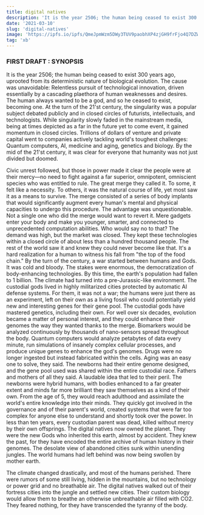 ```yaml
---
title: digital natives
description: 'It is the year 2506; the human being ceased to exist 300 years ago, uprooted from its deterministic nature of biological evolution. The cause was unavoidable: Relentless pursuit of technological innovation, driven essentially by a cascading plaethora of human weaknesses and desires.'
date: '2021-03-10'
slug: 'digital-natives'
image: 'https://ipfs.io/ipfs/QmeJpmWzm5DWy3TUV9paobhXP4zjGH9frFjo4Q7DZWQmkh?filename=cover_dn.jpg'
tag: 'xb'
---
```


### FIRST DRAFT : SYNOPSIS

It is the year 2506; the human being ceased to exist 300 years ago, uprooted from its deterministic nature of biological evolution. The cause was unavoidable: Relentless pursuit of technological innovation, driven essentially by a cascading plaethora of human weaknesses and desires. The human always wanted to be a god, and so he ceased to exist, becoming one. At the turn of the 21'st century, the singularity was a popular subject debated publicly and in closed circles of futurists, intellectuals, and technologists. While singularity slowly faded in the mainstream media, being at times depicted as a far in the future yet to come event, it gained momentum in closed circles. Trillions of dollars of venture and private capital went to companies actively tackling world's toughest challenges: Quantum computers, AI, medicine and aging, genetics and biology. By the mid of the 21'st century, it was clear for everyone that humanity was not just divided but doomed.

Civic unrest followed, but those in power made it clear the people were at their mercy—no need to fight against a far superior, omnipotent, omniscient species who was entitled to rule. The great merge they called it. To some, it felt like a necessity. To others, it was the natural course of life, yet most saw it as a means to survive. The merge consisted of a series of body implants that would significantly augment every human's mental and physical capacities to undergo this procedure. The advantage was unquestionable. Not a single one who did the merge would want to revert it. Mere gadgets enter your body and make you younger, smarter, and connected to unprecedented computation abilities. Who would say no to that? The demand was high, but the market was closed. They kept these technologies within a closed circle of about less than a hundred thousand people. The rest of the world saw it and knew they could never become like that. It's a hard realization for a human to witness his fall from "the top of the food chain." By the turn of the century, a war started between humans and Gods. It was cold and bloody. The stakes were enormous, the democratization of body-enhancing technologies. By this time, the earth's population had fallen to 1 billion. The climate had turned into a pre-Jurassic-like environment. The custodial gods lived in highly militarized cities protected by automatic AI defense systems. For them, it was not a war; the humans were just there as an experiment, left on their own as a living fossil who could potentially yield new and interesting genes for their gene pool. The custodial gods have mastered genetics, including their own. For well over six decades, evolution became a matter of personal interest, and they could enhance their genomes the way they wanted thanks to the merge. Biomarkers would be analyzed continuously by thousands of nano-sensors spread throughout the body. Quantum computers would analyze petabytes of data every minute, run simulations of insanely complex cellular processes, and produce unique genes to enhance the god's genomes. Drugs were no longer ingested but instead fabricated within the cells.
Aging was an easy one to solve, they said. The newborns had their entire genome designed, and the gene pool used was shared within the entire custodial race. Fathers and mothers of all they said. A laudable idea that led to their peril. The newborns were hybrid humans, with bodies enhanced to a far greater extent and minds far more brilliant they saw themselves as a kind of their own. From the age of 5, they would reach adulthood and assimilate the world's entire knowledge into their minds. They quickly got involved in the governance and of their parent's world, created systems that were far too complex for anyone else to understand and shortly took over the power. In less than ten years, every custodian parent was dead, killed without mercy by their own offsprings. The digital natives now owned the planet. They were the new Gods who inherited this earth, almost by accident. They knew the past, for they have encoded the entire archive of human history in their genomes. The desolate view of abandoned cities sunk within unending jungles. The world humans had left behind was now being swollen by mother earth.

The climate changed drastically, and most of the humans perished. There were rumors of some still living, hidden in the mountains, but no technology or power grid and no breathable air. The digital natives walked out of their fortress cities into the jungle and settled new cities. Their custom biology would allow them to breathe an otherwise unbreathable air filled with CO2. They feared nothing, for they have transcended the tyranny of the body.
